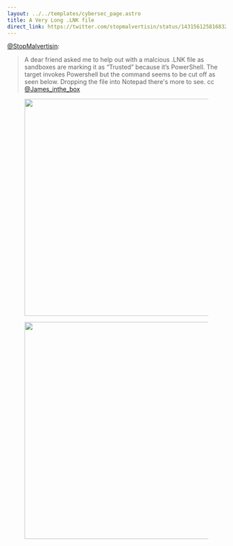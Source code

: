 ```yaml
---
layout: ../../templates/cybersec_page.astro
title: A Very Long .LNK file
direct_link: https://twitter.com/stopmalvertisin/status/1431561258168324099
---
```


[@StopMalvertisin](https://twitter.com/stopmalvertisin):

> A dear friend asked me to help out with a malcious .LNK file as sandboxes are marking it as “Trusted” because it’s PowerShell.
> The target invokes Powershell but the command seems to be cut off as seen below.
> Dropping the file into Notepad there's more to see.
> cc [@James_inthe_box](https://twitter.com/james_inthe_box)

<figure>
  <img src="/cybersec/2021-08-30-1.jfif" height="500" />
</figure>
<figure>
  <img src="/cybersec/2021-08-30-2.jfif" height="500" />
</figure>
